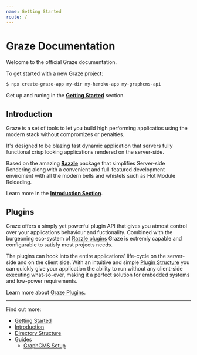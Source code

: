 ```yaml
---
name: Getting Started
route: /
---
```

<DocsRoot />

# Graze Documentation

Welcome to the official Graze documentation.

To get started with a new Graze project:

```sh
$ npx create-graze-app my-dir my-heroku-app my-graphcms-api
```

Get up and runing in the [**Getting Started**](/getting-started) section.

## Introduction

Graze is a set of tools to let you build high performing applicatios using the modern stack without compromizes or penalties.

It's designed to be blazing fast dynamic application that servers fully functional crisp looking applications rendered on the server-side.

Based on the amazing [**Razzle**](https://github.com/jaredpalmer/razzle/) package that simplifies Server-side Rendering along with a convenient and full-featured development enviroment with all the modern bells and whistels such as Hot Module Reloading.

Learn more in the [**Introduction Section**](/introduction).

## Plugins

Graze offers a simply yet powerful plugin API that gives you atmost control over your applications behaviour and fuctionality. Combined with the burgeoning eco-system of [Razzle plugins](https://www.npmjs.com/search?q=razzle-plugin) Graze is extremly capable and configurable to satisfy most projects needs.

The plugins can hook into the entire applications' life-cycle on the server-side and on the client side. With an intuitive and simple [Plugin Structure](/plugins#plugin-structure) you can quickly give your application the ability to run without any client-side executing what-so-ever, making it a perfect solution for embedded systems and low-power requirements.

Learn more about [Graze Plugins](/plugins).

<hr />

Find out more:

- [Getting Started](/getting-started)
- [Introduction](/introduction)
- [Directory Structure](/directory-structure)
- [Guides](/guides)
  - [GraphCMS Setup](/guides/graphcms)